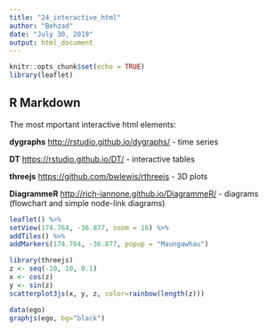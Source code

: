 ```yaml
---
title: "24_interactive_html"
author: "Behzad"
date: "July 30, 2019"
output: html_document
---
```


```r
knitr::opts_chunk$set(echo = TRUE)
library(leaflet)
```

## R Markdown

The most mportant interactive html elements:

**dygraphs** <http://rstudio.github.io/dygraphs/> - time series 

**DT** <https://rstudio.github.io/DT/> - interactive tables

**threejs** <https://github.com/bwlewis/rthreejs> - 3D plots

**DiagrammeR** <http://rich-iannone.github.io/DiagrammeR/> - diagrams (flowchart and simple node-link diagrams)

```r
leaflet() %>%
setView(174.764, -36.877, zoom = 16) %>%
addTiles() %>%
addMarkers(174.764, -36.877, popup = "Maungawhau")
```

```r
library(threejs)
z <- seq(-10, 10, 0.1)
x <- cos(z)
y <- sin(z)
scatterplot3js(x, y, z, color=rainbow(length(z)))
```

```r
data(ego)
graphjs(ego, bg="black")
```

